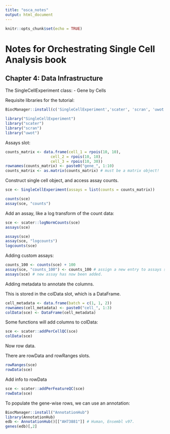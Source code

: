```yaml
---
title: "osca_notes"
output: html_document
---
```


```r
knitr::opts_chunk$set(echo = TRUE)
```

# Notes for Orchestrating Single Cell Analysis book 

## Chapter 4: Data Infrastructure

The SingleCellExperiment class:
- Gene by Cells 

Requisite libraries for the tutorial:
```r
BiocManager::install(c('SingleCellExperiment','scater', 'scran', 'uwot'))

library("SingleCellExperiment")
library("scater")
library("scran")
library("uwot")

```

Assays slot:

```r
counts_matrix <- data.frame(cell_1 = rpois(10, 10), 
                    cell_2 = rpois(10, 10), 
                    cell_3 = rpois(10, 30))
rownames(counts_matrix) <- paste0("gene_", 1:10)
counts_matrix <- as.matrix(counts_matrix) # must be a matrix object!

```

Construct single cell object, and access assay counts. 

```r
sce <- SingleCellExperiment(assays = list(counts = counts_matrix))

counts(sce)
assay(sce, "counts")
```

Add an assay, like a log transform of the count data:
```r
sce <- scater::logNormCounts(sce)
assays(sce)
```


```r
assays(sce)
assay(sce, "logcounts")
logcounts(sce)
```

Adding custom assays:
```r
counts_100 <- counts(sce) + 100
assay(sce, "counts_100") <- counts_100 # assign a new entry to assays slot
assays(sce) # new assay has now been added.

```

Adding metadata to annotate the columns. 

This is stored in the colData slot, which is a DataFrame.
```r
cell_metadata <- data.frame(batch = c(1, 1, 2))
rownames(cell_metadata) <- paste0("cell_", 1:3)
colData(sce) <- DataFrame(cell_metadata)
```


Some functions will add columns to colData:
```r
sce <- scater::addPerCellQC(sce)
colData(sce)

```


Now row data.

There are rowData and rowRanges slots. 
```r
rowRanges(sce)
rowData(sce)
```

Add info to rowData
```r
sce <- scater::addPerFeatureQC(sce)
rowData(sce)

```


To populate the gene-wise rows, we can use an annotation:

```r
BiocManager::install("AnnotationHub")
library(AnnotationHub)
edb <- AnnotationHub()[["AH73881"]] # Human, Ensembl v97.
genes(edb)[,2]

```


